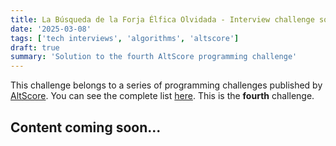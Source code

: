 ```yaml
---
title: La Búsqueda de la Forja Élfica Olvidada - Interview challenge solution
date: '2025-03-08'
tags: ['tech interviews', 'algorithms', 'altscore']
draft: true
summary: 'Solution to the fourth AltScore programming challenge'
---
```


This challenge belongs to a series of programming challenges published by [AltScore](https://www.altscore.ai/).
You can see the complete list [here](/blog/altscore-makers-challenge/0-reto-altscore). This is the **fourth** challenge.

## Content coming soon... 